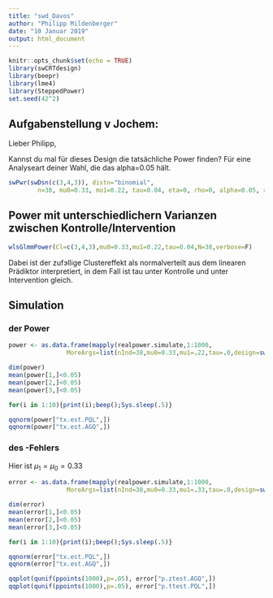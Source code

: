 ```yaml
---
title: "swd_Davos"
author: "Philipp Mildenberger"
date: "10 Januar 2019"
output: html_document
---
```


```r
knitr::opts_chunk$set(echo = TRUE)
library(swCRTdesign)
library(beepr)
library(lme4)
library(SteppedPower)
set.seed(42^2)
```

## Aufgabenstellung v Jochem:

Lieber Philipp,

Kannst du mal für dieses Design die tatsächliche Power finden?
Für eine Analyseart deiner Wahl, die das alpha=0.05 hält.


```r
swPwr(swDsn(c(3,4,3)), distn="binomial", 
        n=38, mu0=0.33, mu1=0.22, tau=0.04, eta=0, rho=0, alpha=0.05, retDATA=FALSE)
```


## Power mit unterschiedlichern Varianzen zwischen Kontrolle/Intervention

```r
wlsGlmmPower(Cl=c(3,4,3),mu0=0.33,mu1=0.22,tau=0.04,N=38,verbose=F)
```
Dabei ist der zufэllige Clustereffekt als normalverteilt aus dem linearen Prädiktor interpretiert,
in dem Fall ist tau unter Kontrolle und unter Intervention gleich.



## Simulation

### der Power
```r
power <- as.data.frame(mapply(realpower.simulate,1:1000,
                MoreArgs=list(nInd=38,mu0=0.33,mu1=.22,tau=.0,design=swDsn(c(3,4,3)),whichModel=c("AGQ","PQL"))))

dim(power)
mean(power[1,]<0.05)
mean(power[2,]<0.05)
mean(power[3,]<0.05)

for(i in 1:10){print(i);beep();Sys.sleep(.5)}

qqnorm(power["tx.est.PQL",])
qqnorm(power["tx.est.AGQ",])
```

### des \alpha-Fehlers

Hier ist $\mu_1=\mu_0=0.33$
```r
error <- as.data.frame(mapply(realpower.simulate,1:1000,
                MoreArgs=list(nInd=38,mu0=0.33,mu1=.33,tau=.0,design=swDsn(c(3,4,3)),whichModel=c("AGQ","PQL"))))

dim(error)
mean(error[1,]<0.05)
mean(error[2,]<0.05)
mean(error[3,]<0.05)

for(i in 1:10){print(i);beep();Sys.sleep(.5)}

qqnorm(error["tx.est.PQL",])
qqnorm(error["tx.est.AGQ",])

qqplot(qunif(ppoints(1000),p=.05), error["p.ztest.AGQ",])
qqplot(qunif(ppoints(1000),p=.05), error["p.ttest.PQL",])

```

